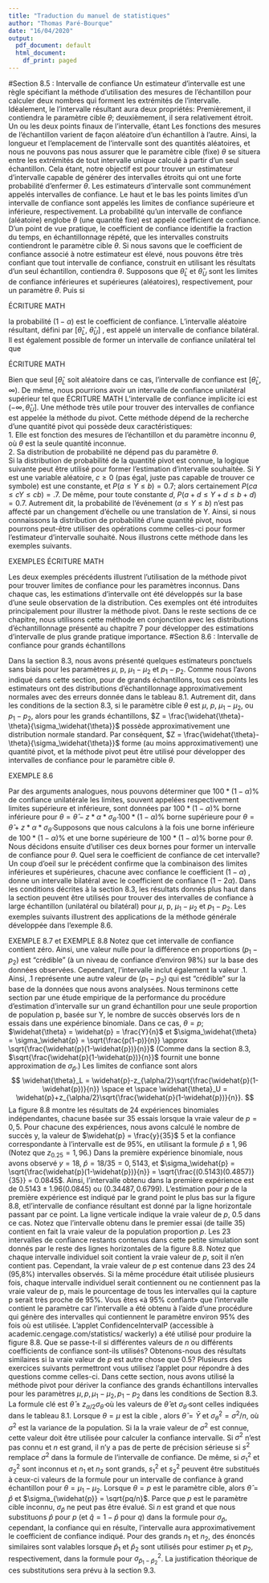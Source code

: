 ```yaml
---
title: "Traduction du manuel de statistiques"
author: "Thomas Paré-Bourque"
date: "16/04/2020"
output:
  pdf_document: default
  html_document:
    df_print: paged
---
```



#Section 8.5 : Intervalle de confiance 
Un estimateur d'intervalle est une règle spécifiant la méthode d'utilisation des mesures de l'échantillon pour calculer deux nombres qui forment les extrémités de l'intervalle. Idéalement, le l'intervalle résultant aura deux propriétés: Premièrement, il contiendra le paramètre cible $\theta$; deuxièmement, il sera relativement étroit. Un ou les deux points finaux de l'intervalle, étant Les fonctions des mesures de l'échantillon varient de façon aléatoire d'un échantillon à l'autre. Ainsi, la longueur et l'emplacement de l'intervalle sont des quantités aléatoires, et nous ne pouvons pas nous assurer que le paramètre cible (fixe) $\theta$ se situera entre les extrémités de tout intervalle unique calculé à partir d'un seul échantillon. Cela étant, notre objectif est pour trouver un estimateur d'intervalle capable de générer des intervalles étroits qui ont une forte probabilité d'enfermer $\theta$. Les estimateurs d'intervalle sont communément appelés intervalles de confiance. Le haut et le bas les points limites d'un intervalle de confiance sont appelés les limites de confiance supérieure et inférieure, respectivement. La probabilité qu'un intervalle de confiance (aléatoire) englobe $\theta$ (une quantité fixe) est appelé coefficient de confiance. D'un point de vue pratique, le coefficient de confiance identifie la fraction du temps, en échantillonnage répété, que les intervalles construits contiendront le paramètre cible $\theta$. Si nous savons que le coefficient de confiance associé à notre estimateur est élevé, nous pouvons être très confiant que tout intervalle de confiance, construit en utilisant les résultats d'un seul échantillon, contiendra $\theta$. Supposons que $\widehat{\theta}_L$ et $\widehat{\theta}_U$ sont les limites de confiance inférieures et supérieures (aléatoires), respectivement, pour un paramètre $\theta$. Puis si  

ÉCRITURE MATH

la probabilité $(1-\alpha)$ est le coefficient de confiance. L'intervalle aléatoire résultant, défini par [$\widehat{\theta}_L$, $\widehat{\theta}_U$] , est appelé un intervalle de confiance bilatéral. Il est également possible de former un intervalle de confiance unilatéral tel que

ÉCRITURE MATH

Bien que seul [$\widehat{\theta}_L$ soit aléatoire dans ce cas, l'intervalle de confiance est [$\widehat{\theta}_L$, $\infty$). De même, nous pourrions avoir un intervalle de confiance unilatéral supérieur tel que
ÉCRITURE MATH
L'intervalle de confiance implicite ici est $(−\infty, \widehat{\theta}_U]$. Une méthode très utile pour trouver des intervalles de confiance est appelée la méthode du pivot. Cette méthode dépend de la recherche d'une quantité pivot qui possède deux caractéristiques:  
1. Elle est fonction des mesures de l'échantillon et du paramètre inconnu $\theta$, où $\theta$ est la seule quantité inconnue.  
2. Sa distribution de probabilité ne dépend pas du paramètre $\theta$.  
Si la distribution de probabilité de la quantité pivot est connue, la logique suivante peut être utilisé pour former l'estimation d'intervalle souhaitée. Si $Y$ est une variable aléatoire, $c \ge 0$ (pas égal, juste pas capable de trouver ce symbole) est une constante, et $P(a \leq Y \leq b) = 0.7$; alors certainement $P(ca \leq cY \leq cb) = .7$. De même, pour toute constante $d$, $P(a+d \leq Y+d \leq b+d) = 0.7$. Autrement dit, la probabilité de l'événement $(a \leq Y \leq b)$ n'est pas affecté par un changement d'échelle ou une translation de Y. Ainsi, si nous connaissons la distribution de probabilité d'une quantité pivot, nous pourrons peut-être utiliser des opérations comme celles-ci pour former l'estimateur d'intervalle souhaité. Nous illustrons cette méthode dans les exemples suivants.

EXEMPLES ÉCRITURE MATH

Les deux exemples précédents illustrent l'utilisation de la méthode pivot pour trouver limites de confiance pour les paramètres inconnus. Dans chaque cas, les estimations d'intervalle ont été développés sur la base d'une seule observation de la distribution. Ces exemples ont été introduites principalement pour illustrer la méthode pivot. Dans le reste sections de ce chapitre, nous utilisons cette méthode en conjonction avec les distributions d'échantillonnage présenté au chapitre 7 pour développer des estimations d'intervalle de plus grande pratique importance.
#Section 8.6 : Intervalle de confiance pour grands échantillons

Dans la section 8.3, nous avons présenté quelques estimateurs ponctuels sans biais pour les paramètres $\mu$, p, $\mu_1 - \mu_2$ et $p_1 - p_2$. Comme nous l'avons indiqué dans cette section, pour de grands échantillons, tous ces points les estimateurs ont des distributions d'échantillonnage approximativement normales avec des erreurs donnée dans le tableau 8.1. Autrement dit, dans les conditions de la section 8.3, si le paramètre cible $\theta$ est $\mu$, $p$, $\mu_1 - \mu_2$, ou $p_1 - p_2$, alors pour les grands échantillons, $Z = \frac{\widehat{\theta}- \theta}{\sigma_\widehat{\theta}}$  possède approximativement une distribution normale standard. Par conséquent, $Z = \frac{\widehat{\theta}- \theta}{\sigma_\widehat{\theta}}$ forme (au moins approximativement) une quantité pivot, et la méthode pivot peut être utilisé pour développer des intervalles de confiance pour le paramètre cible $\theta$.  

EXEMPLE 8.6  

Par des arguments analogues, nous pouvons déterminer que $100*(1 − \alpha)\%$ de confiance unilatérale
les limites, souvent appelées respectivement limites supérieure et inférieure, sont données par
$100*(1 − \alpha)\%$ borne inférieure pour $\theta = \widehat{\theta} - z*\alpha*\sigma_\widehat{\theta}$
$100*(1 − \alpha)\%$ borne supérieure pour $\theta = \widehat{\theta} + z*\alpha*\sigma_\widehat{\theta}$
Supposons que nous calculons à la fois une borne inférieure de $100*(1 − \alpha)\%$ et une borne supérieure de $100*(1 − \alpha)\%$
borne pour $\theta$. Nous décidons ensuite d'utiliser ces deux bornes pour former un intervalle de confiance
pour $\theta$. Quel sera le coefficient de confiance de cet intervalle? Un coup d'oeil sur le précédent confirme que la combinaison des limites inférieures et supérieures, chacune avec confiance le coefficient $(1-\alpha)$ , donne un intervalle bilatéral avec le coefficient de confiance $(1-2\alpha)$. Dans les conditions décrites à la section 8.3, les résultats donnés plus haut dans la section peuvent être utilisés pour trouver des intervalles de confiance à large échantillon (unilatéral ou bilatéral)
pour  $\mu$, p, $\mu_1 - \mu_2$ et $p_1 - p_2$. Les exemples suivants illustrent des applications
de la méthode générale développée dans l'exemple 8.6.

EXEMPLE 8.7 et EXEMPLE 8.8
Notez que cet intervalle de confiance contient zéro. Ainsi, une valeur nulle pour la différence
en proportions $(p_1 - p_2)$ est "crédible" (à un niveau de confiance d'environ 98%)
sur la base des données observées. Cependant, l'intervalle inclut également la valeur .1.
Ainsi, .1 représente une autre valeur de $(p_1 - p_2)$ qui est "crédible" sur la base de la
données que nous avons analysées.
Nous terminons cette section par une étude empirique de la performance du
procédure d'estimation d'intervalle sur un grand échantillon pour une seule proportion de population p, basée
sur Y, le nombre de succès observés lors de n essais dans une expérience binomiale. Dans
ce cas, $\theta = p$; $\widehat{\theta} = \widehat{p} = \frac{Y}{n}$ et $\sigma_\widehat{\theta} = \sigma_\widehat{p} = \sqrt{\frac{p(1-p)}{n}} \approx \sqrt{\frac{\widehat{p}(1-\widehat{p})}{n}}$
(Comme dans la section 8.3,
$\sqrt{\frac{\widehat{p}(1-\widehat{p})}{n}}$ fournit une bonne approximation de $\sigma_\widehat{p}$.) Les limites de confiance sont alors 
$$
\widehat{\theta}_L = \widehat{p}-z_{\alpha/2}\sqrt{\frac{\widehat{p}(1-\widehat{p})}{n}}
\space et \space
\widehat{\theta}_U = \widehat{p}+z_{\alpha/2}\sqrt{\frac{\widehat{p}(1-\widehat{p})}{n}}.
$$
La figure 8.8 montre les résultats de 24 expériences binomiales indépendantes, chacune basée sur
35 essais lorsque la vraie valeur de $p = 0,5$. Pour chacune des expériences, nous avons calculé le nombre de succès y, la valeur de $\widehat{p} = \frac{y}{35}$ 5 et la confiance correspondante à l'intervalle est de $95\%$, en utilisant la formule $\widehat{p} \pm 1,96$
(Notez que $z_{0.25} = 1,96$.) Dans la première expérience binomiale, nous avons observé $y = 18$, $\widehat{p}= 18/35 = 0,5143$, et  $\sigma_\widehat{p} = \sqrt{\frac{\widehat{p}(1-\widehat{p})}{n}} = \sqrt{\frac{(0.5143)(0.4857)}{35}} = 0.0845$.
Ainsi, l'intervalle obtenu dans la première expérience est de $0.5143 \pm 1.96(0.0845)$ ou $(0.34487, 0.6799)$. L'estimation pour $p$ de la première expérience est indiqué par le grand point le plus bas sur la figure 8.8, etl'intervalle de confiance résultant est donné par la ligne horizontale passant par ce point. La ligne verticale indique la vraie valeur de $p$, $0.5$ dans ce cas. Notez que l'intervalle obtenu dans le premier essai (de taille 35) contient en fait la vraie valeur de la population proportion $p$. Les 23 intervalles de confiance restants contenus dans cette petite simulation sont donnés par le reste des lignes horizontales de la figure 8.8. Notez que chaque intervalle individuel soit contient la vraie valeur de $p$, soit il n'en contient pas. Cependant, la vraie valeur de $p$ est contenue dans 23 des 24 (95,8%) intervalles observés. Si la même procédure était utilisée plusieurs fois, chaque intervalle individuel serait contiennent ou ne contiennent pas la vraie valeur de p, mais le pourcentage de tous les intervalles qui la capture p serait très proche de 95%. Vous êtes «à 95% confiant» que l'intervalle contient le paramètre car l'intervalle a été obtenu à l'aide d'une procédure qui génère des intervalles qui contiennent le paramètre environ 95% des fois où est utilisée. L'applet ConfidenceIntervalP (accessible à academic.cengage.com/statistics/ wackerly) a été utilisé pour produire la figure 8.8. Que se passe-t-il si différentes valeurs de $n$ ou différents coefficients de confiance sont-ils utilisés? Obtenons-nous des résultats similaires si la vraie valeur de $p$ est autre chose que $0.5$? Plusieurs des exercices suivants permettront vous utilisez l'applet pour répondre à des questions comme celles-ci. Dans cette section, nous avons utilisé la méthode pivot pour dériver la confiance des grands échantillons intervalles pour les paramètres $\mu, p,\mu_1-\mu_2, p_1-p_2$ dans les conditions de Section 8.3. La formule clé est $\widehat{\theta} \pm z_{\alpha/2}\sigma_{\widehat{\theta}}$ où les valeurs de $\widehat{\theta}$ et $\sigma_{\widehat{\theta}}$ sont celles indiquées dans le tableau 8.1. Lorsque $\theta = \mu$ est la cible , alors $\widehat{\theta}= \bar{Y}$ et $\sigma^2_{\widehat{\theta}} = \sigma^2/n$, où $\sigma^2$ est la variance de la population. Si la la vraie valeur de $\sigma^2$ est connue, cette valeur doit être utilisée pour calculer la confiance intervalle. Si $\sigma^2$ n'est pas connu et $n$ est grand, il n'y a pas de perte de précision sérieuse si $s^2$ remplace $\sigma^2$ dans la formule de l'intervalle de confiance. De même, si $\sigma^2_1$ et $\sigma^2_2$ sont inconnus et $n_1$ et $n_2$ sont grands, $s^2_1$ et $s^2_2$ peuvent être substitués à ceux-ci valeurs de la formule pour un intervalle de confiance à grand échantillon pour $\theta = \mu_1 - \mu_2$. Lorsque $\theta =p$ est le paramètre cible, alors $\widehat{\theta} = \widehat{p}$ et $\sigma_{\widehat{p}} = \sqrt{pq/n}$. 
Parce que $p$ est le paramètre cible inconnu, $\sigma_{\widehat{p}}$ ne peut pas être évalué. Si $n$ est grand et que nous substituons $\widehat{p}$ pour $p$ (et $\widehat{q} = 1− \widehat{p}$ pour $q$) dans la formule pour $\sigma_{\widehat{p}}$, cependant, la confiance qui en résulte, l'intervalle aura approximativement le coefficient de confiance indiqué. Pour des grands $n_1$ et $n_2$, des énoncés similaires sont valables lorsque $\widehat{p}_1$ et $\widehat{p}_2$ sont utilisés pour estimer $p_1$ et $p_2$, respectivement, dans la formule pour $\sigma^2_{\widehat{p}_1 - \widehat{p}_2}$. La justification théorique de ces substitutions sera prévu à la section 9.3.


